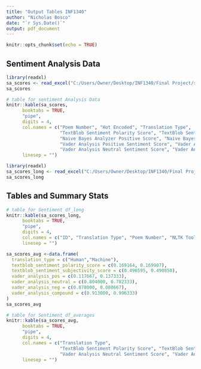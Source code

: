 ---
title: "Output Tables INF1340"
author: "Nicholas Bosco"
date: "`r Sys.Date()`"
output: pdf_document
---

```{r setup, include=FALSE}
knitr::opts_chunk$set(echo = TRUE)
```

## Sentiment Analysis Data

```{r cars}
library(readxl)
sa_scores <- read_excel("C:/Users/Owner/Desktop/INF1340/Final Project/sa_scores.xlsx")
sa_scores
```

```{r}
# table for sentiment Analysis Data
knitr::kable(sa_scores,
      booktabs = TRUE,
      "pipe",
      digits = 4,
      col.names = c("Poem Number", "Hot Encoded", "Translation Type", 
                    "TextBlob Sentiment Polarity Score", "TextBlob Sentiment Subjectivity Score",
                    "Naive Bayes Analyzer Positive Score", "Naive Bayes Analyzer Negative Score",
                    "Vader Analysis Positive Sentiment Score", "Vader Analysis Negative Sentiment Score",
                    "Vader Analysis Neutral Sentiment Score", "Vader Analysis Compound Sentiment Score"),
      linesep = "")
```

```{r}
library(readxl)
sa_scores_long <- read_excel("C:/Users/Owner/Desktop/INF1340/Final Project/sa_scores_long.xlsx")
sa_scores_long
```

## Tables and Summary Stats

```{r}
# table for Sentiment df_long
knitr::kable(sa_scores_long,
      booktabs = TRUE,
      "pipe",
      digits = 4,
      col.names = c("ID", "Translation Type", "Poem Number", "NLTK Tool", "Sentiment Analysis Score"),
      linesep = "")
```

```{r}
sa_scores_avg <-data.frame(
  translation_type = c("Human","Machine"),
  textblob_sentiment_polarity_score = c(0.169164, 0.169907),
  textblob_sentiment_subjectivity_score = c(0.496595, 0.490850),
  vader_analysis_pos = c(0.117667, 0.137333),
  vader_analysis_neutral = c(0.804000, 0.782333),
  vader_analysis_neg = c(0.078000, 0.080667),
  vader_analysis_compound = c(0.913000, 0.996333)
)
sa_scores_avg
```

```{r}
# table for Sentiment df_averages
knitr::kable(sa_scores_avg,
      booktabs = TRUE,
      "pipe",
      digits = 4,
      col.names = c("Translation Type", 
                    "TextBlob Sentiment Polarity Score", "TextBlob Sentiment Subjectivity Score","Vader Analysis Positive Sentiment Score", "Vader Analysis Negative Sentiment Score",
                    "Vader Analysis Neutral Sentiment Score", "Vader Analysis Compound Sentiment Score"),
      linesep = "")
```
